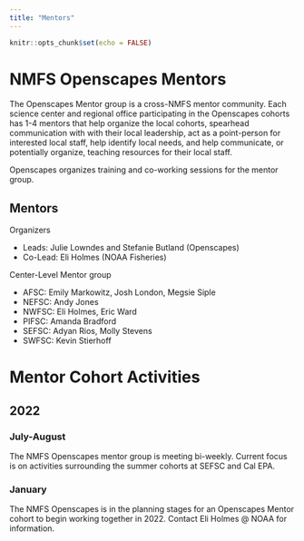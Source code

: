 ```yaml
---
title: "Mentors"
---
```


```r
knitr::opts_chunk$set(echo = FALSE)
```

# NMFS Openscapes Mentors

The Openscapes Mentor group is a cross-NMFS mentor community. Each science center and regional office participating in the Openscapes cohorts has 1-4 mentors that help organize the local cohorts, spearhead communication with with their local leadership, act as a point-person for interested local staff, help identify local needs, and help communicate, or potentially organize, teaching resources for their local staff.

Openscapes organizes training and co-working sessions for the mentor group. 

## Mentors

Organizers

* Leads: Julie Lowndes and Stefanie Butland (Openscapes)
* Co-Lead: Eli Holmes (NOAA Fisheries)

Center-Level Mentor group

* AFSC: Emily Markowitz, Josh London, Megsie Siple
* NEFSC: Andy Jones
* NWFSC: Eli Holmes, Eric Ward
* PIFSC: Amanda Bradford
* SEFSC: Adyan Rios, Molly Stevens
* SWFSC: Kevin Stierhoff



# Mentor Cohort Activities

## 2022

### July-August

The NMFS Openscapes mentor group is meeting bi-weekly. Current focus is on activities surrounding the summer cohorts at SEFSC and Cal EPA.

### January

The NMFS Openscapes is in the planning stages for an Openscapes Mentor cohort to begin working together in 2022. Contact Eli Holmes @ NOAA for information.
